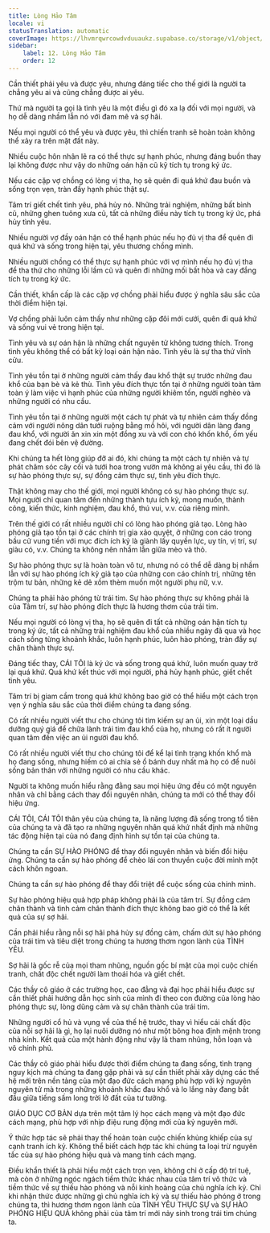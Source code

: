 ```yaml
---
title: Lòng Hảo Tâm
locale: vi
statusTranslation: automatic
coverImage: https://lhvmrqwrcowdvduuaukz.supabase.co/storage/v1/object/public/strapi-uploads/small_cover-educacion-fundamental.webp-2d51a7828a2b1309555be27f7e2a61a0.webp
sidebar:
    label: 12. Lòng Hảo Tâm
    order: 12
---
```

Cần thiết phải yêu và được yêu, nhưng đáng tiếc cho thế giới là người ta chẳng yêu ai và cũng chẳng được ai yêu.

Thứ mà người ta gọi là tình yêu là một điều gì đó xa lạ đối với mọi người, và họ dễ dàng nhầm lẫn nó với đam mê và sợ hãi.

Nếu mọi người có thể yêu và được yêu, thì chiến tranh sẽ hoàn toàn không thể xảy ra trên mặt đất này.

Nhiều cuộc hôn nhân lẽ ra có thể thực sự hạnh phúc, nhưng đáng buồn thay lại không được như vậy do những oán hận cũ kỹ tích tụ trong ký ức.

Nếu các cặp vợ chồng có lòng vị tha, họ sẽ quên đi quá khứ đau buồn và sống trọn vẹn, tràn đầy hạnh phúc thật sự.

Tâm trí giết chết tình yêu, phá hủy nó. Những trải nghiệm, những bất bình cũ, những ghen tuông xưa cũ, tất cả những điều này tích tụ trong ký ức, phá hủy tình yêu.

Nhiều người vợ đầy oán hận có thể hạnh phúc nếu họ đủ vị tha để quên đi quá khứ và sống trong hiện tại, yêu thương chồng mình.

Nhiều người chồng có thể thực sự hạnh phúc với vợ mình nếu họ đủ vị tha để tha thứ cho những lỗi lầm cũ và quên đi những mối bất hòa và cay đắng tích tụ trong ký ức.

Cần thiết, khẩn cấp là các cặp vợ chồng phải hiểu được ý nghĩa sâu sắc của thời điểm hiện tại.

Vợ chồng phải luôn cảm thấy như những cặp đôi mới cưới, quên đi quá khứ và sống vui vẻ trong hiện tại.

Tình yêu và sự oán hận là những chất nguyên tử không tương thích. Trong tình yêu không thể có bất kỳ loại oán hận nào. Tình yêu là sự tha thứ vĩnh cửu.

Tình yêu tồn tại ở những người cảm thấy đau khổ thật sự trước những đau khổ của bạn bè và kẻ thù. Tình yêu đích thực tồn tại ở những người toàn tâm toàn ý làm việc vì hạnh phúc của những người khiêm tốn, người nghèo và những người có nhu cầu.

Tình yêu tồn tại ở những người một cách tự phát và tự nhiên cảm thấy đồng cảm với người nông dân tưới ruộng bằng mồ hôi, với người dân làng đang đau khổ, với người ăn xin xin một đồng xu và với con chó khốn khổ, ốm yếu đang chết đói bên vệ đường.

Khi chúng ta hết lòng giúp đỡ ai đó, khi chúng ta một cách tự nhiên và tự phát chăm sóc cây cối và tưới hoa trong vườn mà không ai yêu cầu, thì đó là sự hào phóng thực sự, sự đồng cảm thực sự, tình yêu đích thực.

Thật không may cho thế giới, mọi người không có sự hào phóng thực sự. Mọi người chỉ quan tâm đến những thành tựu ích kỷ, mong muốn, thành công, kiến ​​thức, kinh nghiệm, đau khổ, thú vui, v.v. của riêng mình.

Trên thế giới có rất nhiều người chỉ có lòng hào phóng giả tạo. Lòng hào phóng giả tạo tồn tại ở các chính trị gia xảo quyệt, ở những con cáo trong bầu cử vung tiền với mục đích ích kỷ là giành lấy quyền lực, uy tín, vị trí, sự giàu có, v.v. Chúng ta không nên nhầm lẫn giữa mèo và thỏ.

Sự hào phóng thực sự là hoàn toàn vô tư, nhưng nó có thể dễ dàng bị nhầm lẫn với sự hào phóng ích kỷ giả tạo của những con cáo chính trị, những tên trộm tư bản, những kẻ dê xồm thèm muốn một người phụ nữ, v.v.

Chúng ta phải hào phóng từ trái tim. Sự hào phóng thực sự không phải là của Tâm trí, sự hào phóng đích thực là hương thơm của trái tim.

Nếu mọi người có lòng vị tha, họ sẽ quên đi tất cả những oán hận tích tụ trong ký ức, tất cả những trải nghiệm đau khổ của nhiều ngày đã qua và học cách sống từng khoảnh khắc, luôn hạnh phúc, luôn hào phóng, tràn đầy sự chân thành thực sự.

Đáng tiếc thay, CÁI TÔI là ký ức và sống trong quá khứ, luôn muốn quay trở lại quá khứ. Quá khứ kết thúc với mọi người, phá hủy hạnh phúc, giết chết tình yêu.

Tâm trí bị giam cầm trong quá khứ không bao giờ có thể hiểu một cách trọn vẹn ý nghĩa sâu sắc của thời điểm chúng ta đang sống.

Có rất nhiều người viết thư cho chúng tôi tìm kiếm sự an ủi, xin một loại dầu dưỡng quý giá để chữa lành trái tim đau khổ của họ, nhưng có rất ít người quan tâm đến việc an ủi người đau khổ.

Có rất nhiều người viết thư cho chúng tôi để kể lại tình trạng khốn khổ mà họ đang sống, nhưng hiếm có ai chia sẻ ổ bánh duy nhất mà họ có để nuôi sống bản thân với những người có nhu cầu khác.

Người ta không muốn hiểu rằng đằng sau mọi hiệu ứng đều có một nguyên nhân và chỉ bằng cách thay đổi nguyên nhân, chúng ta mới có thể thay đổi hiệu ứng.

CÁI TÔI, CÁI TÔI thân yêu của chúng ta, là năng lượng đã sống trong tổ tiên của chúng ta và đã tạo ra những nguyên nhân quá khứ nhất định mà những tác động hiện tại của nó đang định hình sự tồn tại của chúng ta.

Chúng ta cần SỰ HÀO PHÓNG để thay đổi nguyên nhân và biến đổi hiệu ứng. Chúng ta cần sự hào phóng để chèo lái con thuyền cuộc đời mình một cách khôn ngoan.

Chúng ta cần sự hào phóng để thay đổi triệt để cuộc sống của chính mình.

Sự hào phóng hiệu quả hợp pháp không phải là của tâm trí. Sự đồng cảm chân thành và tình cảm chân thành đích thực không bao giờ có thể là kết quả của sự sợ hãi.

Cần phải hiểu rằng nỗi sợ hãi phá hủy sự đồng cảm, chấm dứt sự hào phóng của trái tim và tiêu diệt trong chúng ta hương thơm ngon lành của TÌNH YÊU.

Sợ hãi là gốc rễ của mọi tham nhũng, nguồn gốc bí mật của mọi cuộc chiến tranh, chất độc chết người làm thoái hóa và giết chết.

Các thầy cô giáo ở các trường học, cao đẳng và đại học phải hiểu được sự cần thiết phải hướng dẫn học sinh của mình đi theo con đường của lòng hào phóng thực sự, lòng dũng cảm và sự chân thành của trái tim.

Những người cổ hủ và vụng về của thế hệ trước, thay vì hiểu cái chất độc của nỗi sợ hãi là gì, họ lại nuôi dưỡng nó như một bông hoa định mệnh trong nhà kính. Kết quả của một hành động như vậy là tham nhũng, hỗn loạn và vô chính phủ.

Các thầy cô giáo phải hiểu được thời điểm chúng ta đang sống, tình trạng nguy kịch mà chúng ta đang gặp phải và sự cần thiết phải xây dựng các thế hệ mới trên nền tảng của một đạo đức cách mạng phù hợp với kỷ nguyên nguyên tử mà trong những khoảnh khắc đau khổ và lo lắng này đang bắt đầu giữa tiếng sấm long trời lở đất của tư tưởng.

GIÁO DỤC CƠ BẢN dựa trên một tâm lý học cách mạng và một đạo đức cách mạng, phù hợp với nhịp điệu rung động mới của kỷ nguyên mới.

Ý thức hợp tác sẽ phải thay thế hoàn toàn cuộc chiến khủng khiếp của sự cạnh tranh ích kỷ. Không thể biết cách hợp tác khi chúng ta loại trừ nguyên tắc của sự hào phóng hiệu quả và mang tính cách mạng.

Điều khẩn thiết là phải hiểu một cách trọn vẹn, không chỉ ở cấp độ trí tuệ, mà còn ở những ngóc ngách tiềm thức khác nhau của tâm trí vô thức và tiềm thức về sự thiếu hào phóng và nỗi kinh hoàng của chủ nghĩa ích kỷ. Chỉ khi nhận thức được những gì chủ nghĩa ích kỷ và sự thiếu hào phóng ở trong chúng ta, thì hương thơm ngon lành của TÌNH YÊU THỰC SỰ và SỰ HÀO PHÓNG HIỆU QUẢ không phải của tâm trí mới nảy sinh trong trái tim chúng ta.

